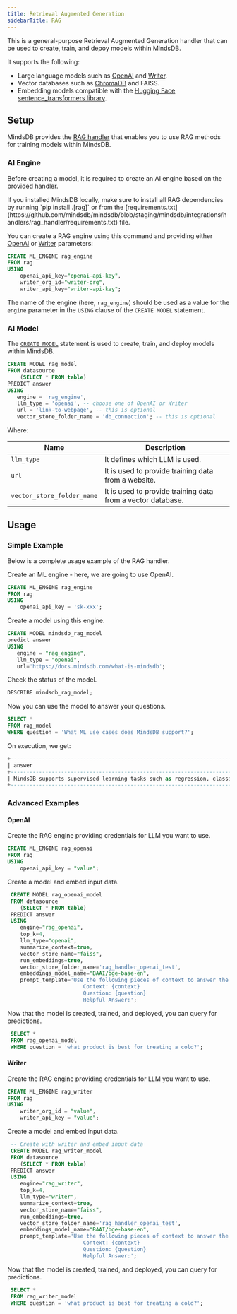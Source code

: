 ```yaml
---
title: Retrieval Augmented Generation
sidebarTitle: RAG
---
```


This is a general-purpose Retrieval Augmented Generation handler that can be used to create, train, and depoy models within MindsDB.

It supports the following:

* Large language models such as [OpenAI](/integrations/ai-engines/openai) and [Writer](https://github.com/mindsdb/mindsdb/tree/staging/mindsdb/integrations/handlers/writer_handler#readme).
* Vector databases such as [ChromaDB](/integrations/vector-db-integrations/chromadb) and FAISS.
* Embedding models compatible with the [Hugging Face sentence_transformers library](https://huggingface.co/sentence-transformers).

## Setup

MindsDB provides the [RAG handler](https://github.com/mindsdb/mindsdb/tree/staging/mindsdb/integrations/handlers/rag_handler) that enables you to use RAG methods for training models within MindsDB.

### AI Engine

Before creating a model, it is required to create an AI engine based on the provided handler.

<Tip>
If you installed MindsDB locally, make sure to install all RAG dependencies by running `pip install .[rag]` or from the [requirements.txt](https://github.com/mindsdb/mindsdb/blob/staging/mindsdb/integrations/handlers/rag_handler/requirements.txt) file.
</Tip>

You can create a RAG engine using this command and providing either [OpenAI](/integrations/ai-engines/openai) or [Writer](https://github.com/mindsdb/mindsdb/tree/staging/mindsdb/integrations/handlers/writer_handler#readme) parameters:

```sql
CREATE ML_ENGINE rag_engine
FROM rag
USING
    openai_api_key="openai-api-key",
    writer_org_id="writer-org",
    writer_api_key="writer-api-key";
```

The name of the engine (here, `rag_engine`) should be used as a value for the `engine` parameter in the `USING` clause of the `CREATE MODEL` statement.

### AI Model

The [`CREATE MODEL`](/sql/create/model) statement is used to create, train, and deploy models within MindsDB.

```sql
CREATE MODEL rag_model
FROM datasource
    (SELECT * FROM table)
PREDICT answer
USING
   engine = 'rag_engine',
   llm_type = 'openai', -- choose one of OpenAI or Writer
   url = 'link-to-webpage', -- this is optional
   vector_store_folder_name = 'db_connection'; -- this is optional
```

Where:

| Name                       | Description                                                 |
|----------------------------|-------------------------------------------------------------|
| `llm_type`                 | It defines which LLM is used.                               |
| `url`                      | It is used to provide training data from a website.         |
| `vector_store_folder_name` | It is used to provide training data from a vector database. |

## Usage

### Simple Example

Below is a complete usage example of the RAG handler.

Create an ML engine - here, we are going to use OpenAI.

```sql
CREATE ML_ENGINE rag_engine
FROM rag
USING
    openai_api_key = 'sk-xxx';
```

Create a model using this engine.

```sql
CREATE MODEL mindsdb_rag_model
predict answer
USING
   engine = "rag_engine",
   llm_type = "openai",
   url='https://docs.mindsdb.com/what-is-mindsdb';
```

Check the status of the model.

```sql
DESCRIBE mindsdb_rag_model;
```

Now you can use the model to answer your questions.

```sql
SELECT *
FROM rag_model
WHERE question = 'What ML use cases does MindsDB support?';
```

On execution, we get:

```sql
+----------------------------------------------------------------------------------------------------------------------------------------------------------------------------------------------+------------------+-----------------------------------------+
| answer                                                                                                                                                                                       | source_documents | question                                |
+----------------------------------------------------------------------------------------------------------------------------------------------------------------------------------------------+------------------+-----------------------------------------+
| MindsDB supports supervised learning tasks such as regression, classification, and time series forecasting, as well as unsupervised learning tasks such as clustering and anomaly detection. | {}               | What ML use cases does MindsDB support? |
+----------------------------------------------------------------------------------------------------------------------------------------------------------------------------------------------+------------------+-----------------------------------------+
```

### Advanced Examples

#### OpenAI

Create the RAG engine providing credentials for LLM you want to use.

```sql
CREATE ML_ENGINE rag_openai
FROM rag
USING 
    openai_api_key = "value";
```

Create a model and embed input data.

```sql
 CREATE MODEL rag_openai_model
 FROM datasource
    (SELECT * FROM table)
 PREDICT answer
 USING
    engine="rag_openai",
    top_k=4,
    llm_type="openai",
    summarize_context=true,
    vector_store_name="faiss",
    run_embeddings=true,
    vector_store_folder_name='rag_handler_openai_test',
    embeddings_model_name="BAAI/bge-base-en",
    prompt_template='Use the following pieces of context to answer the question at the end. If you do not know the answer, just say that you do not know, do not try to make up an answer.
                        Context: {context}
                        Question: {question}
                        Helpful Answer:';
```

Now that the model is created, trained, and deployed, you can query for predictions.

```sql
 SELECT *
 FROM rag_openai_model
 WHERE question = 'what product is best for treating a cold?';
```

#### Writer

Create the RAG engine providing credentials for LLM you want to use.

```sql
CREATE ML_ENGINE rag_writer
FROM rag
USING
    writer_org_id = "value",
    writer_api_key = "value";
```

Create a model and embed input data.

```sql
 -- Create with writer and embed input data
 CREATE MODEL rag_writer_model
 FROM datasource
    (SELECT * FROM table)
 PREDICT answer
 USING
    engine="rag_writer",
    top_k=4,
    llm_type="writer",
    summarize_context=true,
    vector_store_name="faiss",
    run_embeddings=true,
    vector_store_folder_name='rag_handler_openai_test',
    embeddings_model_name="BAAI/bge-base-en",
    prompt_template='Use the following pieces of context to answer the question at the end. If you do not know the answer, just say that you do not know, do not try to make up an answer.
                        Context: {context}
                        Question: {question}
                        Helpful Answer:';
```

Now that the model is created, trained, and deployed, you can query for predictions.

```sql
 SELECT *
 FROM rag_writer_model
 WHERE question = 'what product is best for treating a cold?';
```

